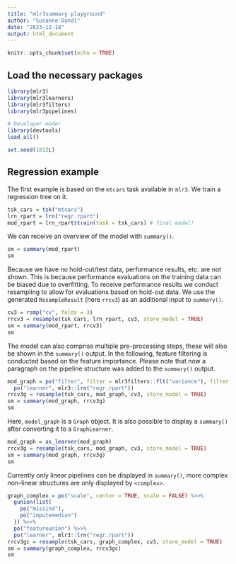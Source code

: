 ```yaml
---
title: "mlr3summary playground"
author: "Susanne Dandl"
date: "2023-12-18"
output: html_document
---
```


```r
knitr::opts_chunk$set(echo = TRUE)
```

## Load the necessary packages
```r
library(mlr3)
library(mlr3learners) 
library(mlr3filters) 
library(mlr3pipelines) 

# Developer mode! 
library(devtools)
load_all()

set.seed(1812L)
```

## Regression example 

The first example is based on the `mtcars` task available in `mlr3`. 
We train a regression tree on it. 

```r
tsk_cars = tsk("mtcars")
lrn_rpart = lrn("regr.rpart")
mod_rpart = lrn_rpart$train(task = tsk_cars) # final model!
```

We can receive an overview of the model with `summary()`. 

```r
sm = summary(mod_rpart)
sm
```

Because we have no hold-out/test data, performance results, etc. are not 
shown. This is because performance evaluations on the training data can be 
biased due to overfitting.
To receive performance results we conduct resampling to allow for evaluations 
based on hold-out data. We use the generated `ResampleResult` (here `rrcv3`) 
as an additional input to `summary()`. 

```r
cv3 = rsmp("cv", folds = 3)
rrcv3 = resample(tsk_cars, lrn_rpart, cv3, store_model = TRUE)
sm = summary(mod_rpart, rrcv3)
sm
```

The model can also comprise multiple pre-processing steps, these will also 
be shown in the `summary()` output. In the following, feature filtering is conducted
based on the feature importance. Please note that now a paragraph on the 
pipeline structure was added to the `summary()` output. 

```r
mod_graph = po("filter", filter = mlr3filters::flt("variance"), filter.frac = 0.5) %>>%
  po("learner", mlr3::lrn("regr.rpart"))
rrcv3g = resample(tsk_cars, mod_graph, cv3, store_model = TRUE)
sm = summary(mod_graph, rrcv3g)
sm
```

Here, `model_graph` is a `Graph` object. It is also possible to display a 
`summary()` after converting it to a `GraphLearner`. 

```r
mod_graph = as_learner(mod_graph)
rrcv3g = resample(tsk_cars, mod_graph, cv3, store_model = TRUE)
sm = summary(mod_graph, rrcv3g)
sm
```

Currently only linear pipelines can be displayed in `summary()`, more complex
non-linear structures are only displayed by `<complex>`. 


```r
graph_complex = po("scale", center = TRUE, scale = FALSE) %>>%
  gunion(list(
    po("missind"),
    po("imputemedian")
  )) %>>%
  po("featureunion") %>>%
  po("learner", mlr3::lrn("regr.rpart"))
rrcv3gc = resample(tsk_cars, graph_complex, cv3, store_model = TRUE)
sm = summary(graph_complex, rrcv3gc)
sm
```

